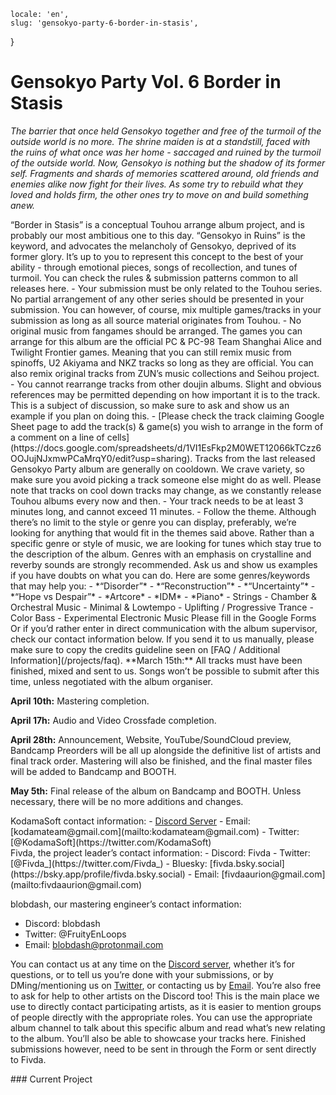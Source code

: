     locale: 'en',
    slug: 'gensokyo-party-6-border-in-stasis',
}

# Gensokyo Party Vol. 6 Border in Stasis

*The barrier that once held Gensokyo together and free of the turmoil of the outside world is no more. The shrine maiden is at a standstill, faced with the ruins of what once was her home - saccaged and ruined by the turmoil of the outside world. Now, Gensokyo is nothing but the shadow of its former self. Fragments and shards of memories scattered around, old friends and enemies alike now fight for their lives. As some try to rebuild what they loved and holds firm, the other ones try to move on and build something anew.*

<WrappableParagraph title="Presentation">
“Border in Stasis” is a conceptual Touhou arrange album project, and is probably our most ambitious one to this day. “Gensokyo in Ruins” is the keyword, and advocates the melancholy of Gensokyo, deprived of its former glory. It’s up to you to represent this concept to the best of your ability - through emotional pieces, songs of recollection, and tunes of turmoil.
</WrappableParagraph>

<WrappableParagraph title="General KodamaSounds Specific Rules">
    <CtaButton link='/projects/faq' icon='book'>
        <span>You can check the rules & submission patterns common to all releases here.</span>
    </CtaButton>
</WrappableParagraph>

<WrappableParagraph title="Border in Stasis Specific Music Rules">
- Your submission must be only related to the Touhou series. No partial arrangement of any other series should be presented in your submission. You can however, of course, mix multiple games/tracks in your submission as long as all source material originates from Touhou.
- No original music from fangames should be arranged. The games you can arrange for this album are the official PC & PC-98 Team Shanghai Alice and Twilight Frontier games. Meaning that you can still remix music from spinoffs, U2 Akiyama and NKZ tracks so long as they are official. You can also remix original tracks from ZUN’s music collections and Seihou project.
- You cannot rearrange tracks from other doujin albums. Slight and obvious references may be permitted depending on how important it is to the track. This is a subject of discussion, so make sure to ask and show us an example if you plan on doing this.
- [Please check the track claiming Google Sheet page to add the track(s) & game(s) you wish to arrange in the form of a comment on a line of cells](https://docs.google.com/spreadsheets/d/1VI1EsFkp2M0WET12066kTCzz6OOJujNJxmwPCaMrqY0/edit?usp=sharing). Tracks from the last released Gensokyo Party album are generally on cooldown. We crave variety, so make sure you avoid picking a track someone else might do as well. Please note that tracks on cool down tracks may change, as we constantly release Touhou albums every now and then.
- Your track needs to be at least 3 minutes long, and cannot exceed 11 minutes.
- Follow the theme. Although there’s no limit to the style or genre you can display, preferably, we’re looking for anything that would fit in the themes said above. Rather than a specific genre or style of music, we are looking for tunes which stay true to the description of the album. Genres with an emphasis on crystalline and reverby sounds are strongly recommended. Ask us and show us examples if you have doubts on what you can do. Here are some genres/keywords that may help you:
    - *“Disorder”*
    - *“Reconstruction”*
    - *“Uncertainty”*
    - *“Hope vs Despair”*
    - *Artcore*
    - *IDM*
    - *Piano*
    - Strings
    - Chamber & Orchestral Music
    - Minimal & Lowtempo
    - Uplifting / Progressive Trance
    - Color Bass
    - Experimental Electronic Music
</WrappableParagraph>

<WrappableParagraph title="Track Submission">
<CtaButton link='https://forms.gle/hS26LQNRgGRZf4A86' icon='envelope'>
    <span>Please fill in the Google Forms</span>
</CtaButton>
Or if you’d rather enter in direct communication with the album supervisor, check our contact information below. If you send it to us manually, please make sure to copy the credits guideline seen on [FAQ / Additional Information](/projects/faq).
</WrappableParagraph>

<WrappableParagraph title="Deadlines">
**March 15th:** All tracks must have been finished, mixed and sent to us. Songs won’t be possible to submit after this time, unless negotiated with the album organiser.

**April 10th:** Mastering completion.

**April 17h:** Audio and Video Crossfade completion.

**April 28th:** Announcement, Website, YouTube/SoundCloud preview, Bandcamp Preorders will be all up alongside the definitive list of artists and final track order. Mastering will also be finished, and the final master files will be added to Bandcamp and BOOTH.

**May 5th:** Final release of the album on Bandcamp and BOOTH. Unless necessary, there will be no more additions and changes.
</WrappableParagraph>

<WrappableParagraph title="Contact (Questions / Submissions)">
KodamaSoft contact information:
- <a href="/discord">Discord Server</a> 
- Email: [kodamateam@gmail.com](mailto:kodamateam@gmail.com)
- Twitter: [@KodamaSoft](https://twitter.com/KodamaSoft)

<br/>
Fivda, the project leader’s contact information:
- Discord: Fivda
- Twitter: [@Fivda_](https://twitter.com/Fivda_)
- Bluesky: [fivda.bsky.social](https://bsky.app/profile/fivda.bsky.social)
- Email: [fivdaaurion@gmail.com](mailto:fivdaaurion@gmail.com)

blobdash, our mastering engineer’s contact information:
- Discord: blobdash
- Twitter: @FruityEnLoops
- Email: [blobdash@protonmail.com](mailto:blobdash@protonmail.com)

You can contact us at any time on the <a href="/discord">Discord server</a>, whether it’s for questions, or to tell us you’re done with your submissions, or by DMing/mentioning us on [Twitter](https://twitter.com/KodamaSoft), or contacting us by [Email](mailto:kodamateam@gmail.com). You’re also free to ask for help to other artists on the Discord too! This is the main place we use to directly contact participating artists, as it is easier to mention groups of people directly with the appropriate roles. You can use the appropriate album channel to talk about this specific album and read what’s new relating to the album. You’ll also be able to showcase your tracks here. Finished submissions however, need to be sent in through the Form or sent directly to Fivda.
</WrappableParagraph>

<WrappableParagraph title="Releases Information">
### Current Project
<ProjectInformation slug="gensokyo-party-6-border-in-stasis"/>
</WrappableParagraph>

